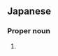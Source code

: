 ==Japanese==
{{ja-kanjitab|こ|しま|k2=じま|yomi=k|r=y}}

===Proper noun===
{{ja-pos|こじま|proper}}

# {{surname|lang=ja|sort=こじま}}